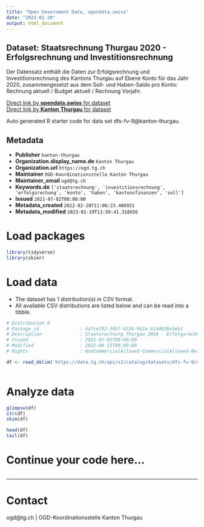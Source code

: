 ```yaml
---
title: "Open Government Data, opendata.swiss"
date: "2023-01-20"
output: html_document
---
```


## Dataset: Staatsrechnung Thurgau 2020 - Erfolgsrechnung und Investitionsrechnung

Der Datensatz enthält die Daten zur Erfolgsrechnung und Investitionsrechnung des Kantons Thurgau auf Ebene Konto für das Jahr 2020, zusammengesetzt aus dem Soll- und Haben-Saldo pro Konto: Rechnung aktuell / Budget aktuell / Rechnung Vorjahr.

[Direct link by **opendata.swiss** for dataset](https://opendata.swiss/de/dataset/staatsrechnung-thurgau-2020-erfolgsrechnung-und-investitionsrechnung)<br>
[Direct link by **Kanton Thurgau** for dataset](https://data.tg.ch/explore/dataset/dfs-fv-9/)

Auto generated R starter code for data set dfs-fv-9@kanton-thurgau.

## Metadata

- **Publisher** `kanton-thurgau`
- **Organization.display_name.de** `Kanton Thurgau`
- **Organization.url** `https://ogd.tg.ch`
- **Maintainer** `OGD-Koordinationsstelle Kanton Thurgau`
- **Maintainer_email** `ogd@tg.ch`
- **Keywords.de** `['staatsrechnung', 'investitionsrechnung', 'erfolgsrechung', 'konto', 'haben', 'kantonsfinanzen', 'soll']`
- **Issued** `2021-07-02T00:00:00`
- **Metadata_created** `2022-02-28T11:06:23.486931`
- **Metadata_modified** `2023-01-19T11:50:41.318656`


# Load packages

```r

library(tidyverse)
library(skimr)

```

# Load data

-   The dataset has 1 distribution(s) in CSV format.
-   All available CSV distributions are listed below and can be read into a tibble.

```r

# Distribution 0
# Package_id               : 4a7ce792-3057-4334-961e-614483be5eb1
# Description              : Staatsrechnung Thurgau 2020 - Erfolgsrechnung und Investitionsrechnung (csv)
# Issued                   : 2021-07-02T00:00:00
# Modified                 : 2022-08-15T00:00:00
# Rights                   : NonCommercialAllowed-CommercialAllowed-ReferenceRequired

df <- read_delim('https://data.tg.ch/api/v2/catalog/datasets/dfs-fv-9/exports/csv')



```

# Analyze data

```r

glimpse(df)
str(df)
skim(df)

head(df)
tail(df)

```

# Continue your code here...

```r

```

------------------------------------------------------------------------

# Contact

ogd@tg.ch | OGD-Koordinationsstelle Kanton Thurgau
